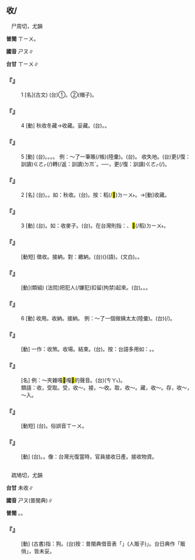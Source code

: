 
==收/{{ruby|<mark>&#xf907c;</mark>|ㄕㄡ}}==

　尸周切，尤韻

'''普閩''' <rt>ㄒㄧㄨ</rt>。

'''國音''' <rt>ㄕㄡ</rt>∥

'''台甘''' <rt>ㄒㄧㄨ</rt>∥

    

==='''『{{ruby|收|ㄕㄡ}}』'''===
:1  [名](古文) (台)①{{ruby|車|ㄑㄧㄚ}}{{ruby|軫|ㄐㄧㄣˋ}}。②{{ruby|夏|ㄏㄚ˫}}{{ruby|朝|ㄉㄧㄠˊ}}{{ruby|丌|ㆤ}}{{ruby|冠|ㄍㄨㄢ}}(帽子)。
    

==='''『{{ruby|收|ㄕㄡ}}』'''===
:4  [動] 秋收冬藏→收藏。妥藏。(台){{ruby|收|ㄒㄧㄨ}}{{ruby|藏|ㄗㆲˊ}}。{{ruby|收|ㄒㄧㄨ}}{{ruby|起|·ㄎㄧˋ}}{{ruby|來|·ㄌㄞˊ}}{{ruby|囥|ㄎㆭ˪}}。
    

==='''『{{ruby|收|ㄕㄡ}}』'''===
:5  [動] (台){{ruby|收|ㄒㄧㄨ}}{{ruby|回|ㄏㄨㆤˊ}}。{{ruby|收|ㄒㄧㄨ}}{{ruby|復|ㄏㆦㆶ ͘}}。{{ruby|收|ㄒㄧㄨ}}{{ruby|回|ㄏㄨㆤˊ}}。{{ruby|收|ㄒㄧㄨ}}{{ruby|倒|ㄉㄜ˪}}{{ruby|轉|ㄉㆭˋ}}{{ruby|來|·ㄌㄞˊ}}。 例：～了一筆賬(/帳)(陸彙)。(台){{ruby|收|ㄒㄧㄨ}}{{ruby|著|ㄉㄧㄜㆷ ͘}}{{ruby|一|ㄐㄧㆵ ͘}}{{ruby|筆|ㄅㄧㆵ}}{{ruby|賬|ㄒㄧㄠ˪}}。 收失地。(台)更(/復：訓讀)<rt>ㄍㄜㆷ</rt>{{ruby|/|ㄍㄜ˪}}(/{{ruby|更|ㄍㄜ˪}}{{ruby|再|ㄗㄞ˪}}){{ruby|收|ㄒㄧㄨ}}{{ruby|倒|ㄉㄜ˪}}轉(/返：訓讀)<rt>ㄉㆭˋ</rt>{{ruby|來|·ㄌㄞˊ}}。──{{ruby|已|ㄧˋ}}{{ruby|前|ㄐㄧㄥˊ}}{{ruby|付|ㄏㆦ˫}}{{ruby|人|ㄌㄤˊ}}{{ruby|割|ㄍㄨㄚㆷ}}{{ruby|去|ㄎㄧ˪}}{{ruby|丌|ㆤ}}{{ruby|土|ㄊㆦˋ}}{{ruby|地|ㄉㆤ˫}}，更(/復：訓讀)<rt>ㄍㄜㆷ</rt>{{ruby|/|ㄍㄜ˪}}{{ruby|再|ㄗㄞ˪}}{{ruby|收|ㄒㄧㄨ}}{{ruby|回|ㄏㄨㆤˊ}}(/{{ruby|恢|ㄏㄨㆤ}}{{ruby|復|ㄏㆦㆶ ͘}}){{ruby|倒|ㄉㄜ˪}}{{ruby|轉|ㄉㆭˋ}}{{ruby|來|·ㄌㄞˊ}}。
    

==='''『{{ruby|收|ㄕㄡ}}』'''===
:2  [名] (台){{ruby|收|ㄒㄧㄨ}}{{ruby|成|ㄒㄧㄥˊ}}。{{ruby|收|ㄒㄧㄨ}}{{ruby|穫|ㄏㆦ˫}}。如：秋收。(台){{ruby|秋|ㄑㄧㄨ}}{{ruby|季|ㄍㄨㄧ˪}}{{ruby|丌|ㆤ}}{{ruby|收|ㄒㄧㄨ}}{{ruby|割|ㄍㄨㄚㆷ}}{{ruby|農|ㄌㆲˊ}}{{ruby|作|ㄗㆦㆶ}}{{ruby|物|ㆠㄨㆵ ͘}}。按：{{ruby|若|ㄋㄚ˫}}{{ruby|台|ㄉㄞˊ}}{{ruby|灣|ㄨㄢˊ}}{{ruby|主|ㄗㄨˋ}}{{ruby|要|ㄧㄠ˪}}{{ruby|收|ㄒㄧㄨ}}{{ruby|割|ㄍㄨㄚㆷ}}{{ruby|丌|ㆤ}}{{ruby|是|ㄒㄧ˫}}稻(/<mark>&#xf90c6;</mark>)<rt>ㄉㄧㄨ˫</rt>{{ruby|仔|ㄚ}}。→[動]收藏。
    

==='''『{{ruby|收|ㄕㄡ}}』'''===
:3  [動] (台){{ruby|收|ㄒㄧㄨ}}{{ruby|割|ㄍㄨㄚㆷ}}。如：收麥子。(台){{ruby|收|ㄒㄧㄨ}}{{ruby|割|ㄍㄨㄚㆷ}}{{ruby|已|ㄧˋ}}{{ruby|經|ㄍㄧㄥ}}{{ruby|成|ㄒㄧㄥˊ}}{{ruby|熟|ㄒㄧㆤㆶ ͘}}{{ruby|丌|ㆤ}}{{ruby|麥|ㆠㆤㆷ ͘}}{{ruby|仔|ㄚ}}。在台灣則指：{{ruby|收|ㄒㄧㄨ}}{{ruby|冬|ㄉㄤ}}、{{ruby|割|ㄍㄨㄚㆷ}}<mark>&#xf90c6;</mark>(/稻)<rt>ㄉㄧㄨ˫</rt>。
    

==='''『{{ruby|收|ㄕㄡ}}{{ruby|稅|ㄕㄨㄟˋ}}』'''===
: [動短] 徵收。接納。對：繳納。(台)({{ruby|政|ㄐㄧㄥ˪}}{{ruby|府|ㄏㄨˋ}}){{ruby|<mark>&#xf8f6c;</mark>|ㄎㄧㄜㆷ}}{{ruby|稅|ㄙㄨㆤ˪}}{{ruby|/|ㄙㆤ˪}}(語)。{{ruby|課|ㄎㄜ˪}}{{ruby|稅|ㄙㄨㆤ˪}}{{ruby|/|ㄙㆤ˪}}(文白)。{{ruby|人|ㆢㄧㄣˊ}}{{ruby|/|ㄌㄧㄣˊ}}{{ruby|民|ㆠㄧㄣˊ}}{{ruby|納|ㄌㄚㆴ ͘}}{{ruby|稅|ㄙㄨㆤ˪}}{{ruby|/|ㄙㆤ˪}}。
    

==='''『{{ruby|收|ㄕㄡ}}{{ruby|押|ㄧㄚ}}』'''===
: [動](類組) (法院)把犯人(/嫌犯)扣留(拘禁)起來。(台){{ruby|收|ㄒㄧㄨ}}{{ruby|押|ㄚㆷ}}。{{ruby|拘|ㄎㄨ}}{{ruby|留|ㄌㄧㄨˊ}}。{{ruby|關|ㄍㄨㆪ}}{{ruby|/|ㄍㄨㆮ}}{{ruby|起|·ㄎㄧˋ}}{{ruby|來|·ㄌㄞˊ}}。
    

==='''『{{ruby|收|ㄕㄡ}}』'''===
:6  [動] 收用。收納。接納。 例：～了一個{{ruby|丫|ㄧㄚ}}{{ruby|頭|·ㄊㄡˊ}}做姨太太(陸彙)。(台){{ruby|收|ㄒㄧㄨ}}{{ruby|留|ㄌㄧㄨˊ}}{{ruby|一|ㄐㄧㆵ ͘}}{{ruby|個|ㆤˊ}}{{ruby|<mark>&#xffbb2;</mark>|ㄗㄚ}}{{ruby|<mark>&#xffa44;</mark>|ㆠㆦˋ}}{{ruby|<mark>&#xf984f;</mark>|ㄍㄢˋ}}{{ruby|仔|ㄚ}}(/{{ruby|查|ㄗㄚ}}{{ruby|某|ㆠㆦˋ}}{{ruby|囝|ㄍㄢˋ}}{{ruby|仔|ㄚ}}){{ruby|做|ㄗㄨㆤ˪}}{{ruby|/|ㄗㄜ˪}}{{ruby|細|ㄙㄨㆤ˪}}{{ruby|/|ㄙㆤ˪}}{{ruby|姨|ㄧˊ}}。
:
    

==='''『{{ruby|收|ㄕㄡ}}{{ruby|殺|ㄕㄚ}}』'''===
: [動] 一作：收煞。收場。結束。(台){{ruby|收|ㄒㄧㄨ}}{{ruby|煞|ㄙㄨㄚㆷ}}。按：台語多用如：{{ruby|歹|ㄆㆮˋ}}{{ruby|收|ㄒㄧㄨ}}{{ruby|煞|ㄙㄨㄚㆷ}}。{{ruby|殘|ㄗㄢˊ}}{{ruby|局|ㄍㄧㆦㆶ ͘}}{{ruby|難|ㄌㄢˊ}}{{ruby|收|ㄒㄧㄨ}}{{ruby|拾|ㄒㄧㆴ ͘}}。
    

==='''『{{ruby|收|ㄕㄡ}}{{ruby|音|ㄧㄣ}}{{ruby|機|ㄐㄧ}}』'''===
: [名] 例：～夾雜嘎<mark>&#xf8eec;</mark>嘎<mark>&#xf8eec;</mark>的聲音。(台){{ruby|收|ㄒㄧㄨ}}{{ruby|音|ㄧㆬ}}{{ruby|機|ㄍㄧ}}{{ruby|丌|ㆤ}}{{ruby|雜|ㄗㄚㆴ ͘}}{{ruby|音|ㄧㆬ}}{{ruby|脆|ㄘㆤ˪}}{{ruby|脆|ㄘㆤ˪}}({{ruby|/|ㄘㄚ˪}}<rt>ㄘㄚ˪</rt>){{ruby|叫|ㄍㄧㄜ˪}}。
:類語：收，受取。受，收～。接，～收。取，收～。藏，收～。存，收～，～入。
:
    

==='''『{{ruby|沒|ㄇㄛˋ}}{{ruby|收|ㄕㄡ}}』'''===
: [動短] (台){{ruby|沒|ㆠㄨㆵ ͘}}{{ruby|收|ㄒㄧㄨ}}。俗誤音{{ruby|：|ㆠㆦㆶ ͘}}<rt>ㄒㄧㄨ</rt>。
    

==='''『{{ruby|接|ㄐㄧㄝ}}{{ruby|收|ㄕㄡ}}』'''===
: [動] (台){{ruby|接|ㄐㄧㄚㆴ}}{{ruby|收|ㄒㄧㄨ}}。{{ruby|無|ㆠㄜˊ}}{{ruby|付|ㄏㄨ˪}}{{ruby|錢|ㄐㆪˊ}}{{ruby|丌|ㆤ}}{{ruby|收|ㄒㄧㄨ}}{{ruby|受|ㄒㄧㄨ˫}}{{ruby|行|ㄏㄧㄥˊ}}{{ruby|為|ㄨㄧ˫}}。像：台灣光復當時，官員接收日產。接收物資。
    

=={{ruby|獀|ㄕㄡ}}==

　疏鳩切，尤韻

'''台甘''' 未收∥

'''國音''' <rt>ㄕㄡ</rt>(普閩典)∥

'''普閩''' {{ruby|(文)|ㄙㆦ}}。{{ruby|(白)|ㄙㄠ}}。

    

==='''『{{ruby|獀|ㄕㄡ}}』'''===
: [動] (古書)指：狗。(台)按：普閩典借音表「{{ruby|販|ㄙㄠ}}」(人販子){{ruby|丌|ㆤ}}{{ruby|「|ㄙㄠ}}」。台日典作「販俏」，皆未妥。
    
